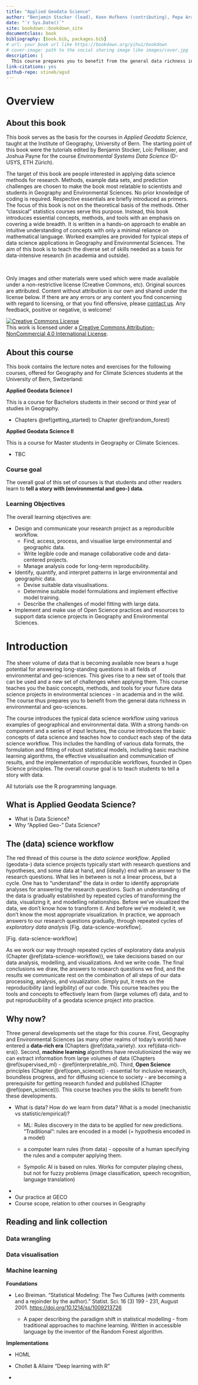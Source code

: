 ```yaml
---
title: "Applied Geodata Science"
author: "Benjamin Stocker (lead), Koen Hufkens (contributing), Pepa Aran (contributing), Pascal Schneider (contributing)"
date: "`r Sys.Date()`"
site: bookdown::bookdown_site
documentclass: book
bibliography: [book.bib, packages.bib]
# url: your book url like https://bookdown.org/yihui/bookdown
# cover-image: path to the social sharing image like images/cover.jpg
description: |
  This course prepares you to benefit from the general data richness in environmental and geo-sciences.
link-citations: yes
github-repo: stineb/agsd
---
```


# Overview {.unnumbered}
## About this book {.unnumbered}

This book serves as the basis for the courses in *Applied Geodata Science*, taught at the Institute of Geography, University of Bern. The starting point of this book were the tutorials edited by Benjamin Stocker, Loïc Pellissier, and Joshua Payne for the course *Environmental Systems Data Science* (D-USYS, ETH Zürich).

The target of this book are people interested in applying data science methods for research. Methods, example data sets, and prediction challenges are chosen to make the book most relatable to scientists and students in Geography and Environmental Sciences. No prior knowledge of coding is required. Respective essentials are briefly introduced as primers. The focus of this book is not on the theoretical basis of the methods. Other "classical" statistics courses serve this purpose. Instead, this book introduces essential concepts, methods, and tools with an emphasis on covering a wide breadth. It is written in a hands-on approach to enable an intuitive understanding of concepts with only a minimal reliance on mathematical language. Worked examples are provided for typical steps of data science applications in Geography and Environmental Sciences. The aim of this book is to teach the diverse set of skills needed as a basis for data-intensive research (in academia and outside). 

<br>

Only images and other materials were used which were made available under a non-restrictive license (Creative Commons, etc). Original sources are attributed. Content without attribution is our own and shared under the license below. If there are any errors or any content you find concerning with regard to licensing, or that you find offensive, please [contact us](https://geco-group.org/contact/). Any feedback, positive or negative, is welcome!

<a rel="license" href="http://creativecommons.org/licenses/by-nc/4.0/"><img alt="Creative Commons License" style="border-width:0" src="https://i.creativecommons.org/l/by-nc/4.0/88x31.png" /></a><br />This work is licensed under a <a rel="license" href="http://creativecommons.org/licenses/by-nc/4.0/">Creative Commons Attribution-NonCommercial 4.0 International License</a>.


## About this course {.unnumbered}

This book contains the lecture notes and exercises for the following courses, offered for Geography and for Climate Sciences students at the University of Bern, Switzerland:

**Applied Geodata Science I**

This is a course for Bachelors students in their second or third year of studies in Geography.

- Chapters \@ref(getting_started) to Chapter \@ref(random_forest)

**Applied Geodata Science II**

This is a course for Master students in Geography or Climate Sciences.

- TBC

### Course goal {.unnumbered}

The overall goal of this set of courses is that students and other readers learn to **tell a story with (environmental and geo-) data**.

### Learning Objectives {.unnumbered}

The overall learning objectives are:

- Design and communicate your research project as a reproducible workflow.
    - Find, access, process, and visualise large environmental and geographic data.
    - Write legible code and manage collaborative code and data-centered projects.
    - Manage analysis code for long-term reproducibility.
    
- Identify, quantify, and interpret patterns in large environmental and geographic data.
    - Devise suitable data visualisations.
    - Determine suitable model formulations and implement effective model training.
    - Describe the challenges of model fitting with large data.
    
- Implement and make use of Open Science practices and resources to support data science projects in Geography and Environmental Sciences.


# Introduction {.unnumbered}

The sheer volume of data that is becoming available now bears a huge potential for answering long-standing questions in all fields of environmental and geo-sciences. This gives rise to a new set of tools that can be used and a new set of challenges when applying them. This course teaches you the basic concepts, methods, and tools for your future data science projects in environmental sciences - in academia and in the wild. The course thus prepares you to benefit from the general data richness in environmental and geo-sciences.

The course introduces the typical data science workflow using various examples of geographical and environmental data. With a strong hands-on component and a series of input lectures, the course introduces the basic concepts of data science and teaches how to conduct each step of the data science workflow. This includes the handling of various data formats, the formulation and fitting of robust statistical models, including basic machine learning algorithms, the effective visualisation and communication of results, and the implementation of reproducible workflows, founded in Open Science principles. The overall course goal is to teach students to tell a story with data.

All tutorials use the R programming language.

## What is Applied Geodata Science?

-   What is Data Science?
-   Why "Applied Geo-" Data Science?

## The (data) science workflow {#data-science-workflow}

The red thread of this course is the *data science workflow*. Applied (geodata-) data science projects typically start with research questions and hypotheses, and some data at hand, and (ideally) end with an answer to the research questions. What lies in between is not a linear process, but a cycle. One has to "understand" the data in order to identify appropriate analyses for answering the research questions. Such an understanding of the data is gradually established by repeated cycles of transforming the data, visualizing it, and modelling relationships. Before we've visualized the data, we don't know how to transform it. And before we've modeled it, we don't know the most appropriate visualization. In practice, we approach answers to our research questions gradually, through repeated cycles of *exploratory data analysis* [Fig. data-science-workflow].

[Fig. data-science-workflow]

As we work our way through repeated cycles of exploratory data analysis (Chapter \@ref(data-science-workflow)), we take decisions based on our data analysis, modelling, and visualizations. And we write code. The final conclusions we draw, the answers to research questions we find, and the results we communicate rest on the combination of all steps of our data processing, analysis, and visualization. Simply put, it rests on the reproducibility (and legibility) of our code. This course teaches you the tools and concepts to effectively learn from (large volumes of) data, and to put reproducibility of a geodata science project into practice.

## Why now? {#data-rich-era}

Three general developments set the stage for this course. First, Geography and Environmental Sciences (as many other realms of today's world) have entered a **data-rich era** (Chapters \@ref(data_variety). xxx ref(data-rich-era)). Second, **machine learning** algorithms have revolutionized the way we can extract information from large volumes of data (Chapters \@ref(supervised_ml) - \@ref(interpretable_ml). Third, **Open Science** principles (Chapter \@ref(open_science)) - essential for inclusive research, boundless progress, and for diffusing science to society - are becoming a prerequisite for getting research funded and published (Chapter \@ref(open_science))). This course teaches you the skills to benefit from these developments.

-   What is data? How do we learn from data? What is a model (mechanistic vs statistic/empirical)?
    -   ML: Rules discovery in the data to be applied for new predictions. "Traditional": rules are encoded in a model (= hypothesis encoded in a model)

    -   a computer learn rules (from data) - opposite of a human specifying the rules and a computer applying them.

    -   Sympolic AI is based on rules. Works for computer playing chess, but not for fuzzy problems (image classification, speech recognition, language translation)
-   
-   Our practice at GECO
-   Course scope, relation to other courses in Geography

## Reading and link collection

### Data wrangling

### Data visualisation

### Machine learning

**Foundations**

-   Leo Breiman. "Statistical Modeling: The Two Cultures (with comments and a rejoinder by the author)." Statist. Sci. 16 (3) 199 - 231, August 2001. <https://doi.org/10.1214/ss/1009213726>

    -   A paper describing the paradigm shift in statistical modelling - from traditional approaches to machine learning. Written in accessible language by the inventor of the Random Forest algorithm.

**Implementations**

-   HOML

-   Chollet & Allaire "Deep learning with R"

-   
